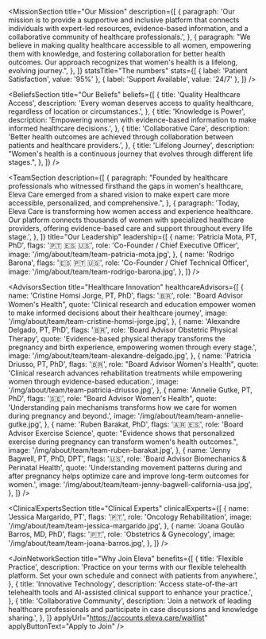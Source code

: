 

<HeadlineSection
  headingLevel="h1"
  title="Transforming women's health care through innovation and compassion"
  description="At Eleva Care, we are dedicated to empowering women of all ages to take control of their health and well-being."
/>

<MissionSection
  title="Our Mission"
  description={[
    {
      paragraph:
        'Our mission is to provide a supportive and inclusive platform that connects individuals with expert-led resources, evidence-based information, and a collaborative community of healthcare professionals.',
    },
    {
      paragraph:
        "We believe in making quality healthcare accessible to all women, empowering them with knowledge, and fostering collaboration for better health outcomes. Our approach recognizes that women's health is a lifelong, evolving journey.",
    },
  ]}
  statsTitle="The numbers"
  stats={[
    { label: 'Patient Satisfaction', value: '95%' },
    { label: 'Support Available', value: '24/7' },
  ]}
/>

<HeadlineSection
  label="Our Vision"
  title="Bridging science and care for every woman"
  description="To bridge the gap between scientific research and practical application, delivering accessible and personalized women's health care solutions throughout every life stage."
/>

<BeliefsSection
  title="Our Beliefs"
  beliefs={[
    {
      title: 'Quality Healthcare Access',
      description:
        'Every woman deserves access to quality healthcare, regardless of location or circumstances.',
    },
    {
      title: 'Knowledge is Power',
      description:
        'Empowering women with evidence-based information to make informed healthcare decisions.',
    },
    {
      title: 'Collaborative Care',
      description:
        'Better health outcomes are achieved through collaboration between patients and healthcare providers.',
    },
    {
      title: 'Lifelong Journey',
      description:
        "Women's health is a continuous journey that evolves through different life stages.",
    },
  ]}
/>

<HeadlineSection
  label="Meet our team"
  title="Led by healthcare innovators and experts"
  description="Our team combines expertise in women's health, technology, and patient care to revolutionize healthcare delivery."
/>

<TeamSection
  description={[
    {
      paragraph:
        "Founded by healthcare professionals who witnessed firsthand the gaps in women's healthcare, Eleva Care emerged from a shared vision to make expert care more accessible, personalized, and comprehensive.",
    },
    {
      paragraph:
        'Today, Eleva Care is transforming how women access and experience healthcare. Our platform connects thousands of women with specialized healthcare providers, offering evidence-based care and support throughout every life stage.',
    },
  ]}
  title="Our Leadership"
  leadership={[
    {
      name: 'Patricia Mota, PT, PhD',
      flags: '🇵🇹 🇪🇸 🇺🇸',
      role: 'Co-Founder / Chief Executive Officer',
      image: '/img/about/team/team-patricia-mota.jpg',
    },
    {
      name: 'Rodrigo Barona',
      flags: '🇪🇸 🇵🇹 🇺🇸',
      role: 'Co-Founder / Chief Technical Officer',
      image: '/img/about/team/team-rodrigo-barona.jpg',
    },
  ]}
/>

<HeadlineSection
  label="Guided by industry experts"
  title="Board of Advisors"
  description="Our advisory board brings together leading voices in women's health, healthcare innovation, and digital transformation."
/>

<AdvisorsSection
  title="Healthcare Innovation"
  healthcareAdvisors={[
    {
      name: 'Cristine Homsi Jorge, PT, PhD',
      flags: '🇧🇷',
      role: "Board Advisor Women's Health",
      quote:
        'Clinical research and education empower women to make informed decisions about their healthcare journey',
      image: '/img/about/team/team-cristine-homsi-jorge.jpg',
    },
    {
      name: 'Alexandre Delgado, PT, PhD',
      flags: '🇧🇷',
      role: 'Board Advisor Obstetric Physical Therapy',
      quote:
        'Evidence-based physical therapy transforms the pregnancy and birth experience, empowering women through every stage.',
      image: '/img/about/team/team-alexandre-delgado.jpg',
    },
    {
      name: 'Patricia Driusso, PT, PhD',
      flags: '🇧🇷',
      role: "Board Advisor Women's Health",
      quote:
        'Clinical research advances rehabilitation treatments while empowering women through evidence-based education.',
      image: '/img/about/team/team-patricia-driusso.jpg',
    },
    {
      name: 'Annelie Gutke, PT, PhD',
      flags: '🇸🇪',
      role: "Board Advisor Women's Health",
      quote:
        'Understanding pain mechanisms transforms how we care for women during pregnancy and beyond.',
      image: '/img/about/team/team-annelie-gutke.jpg',
    },
    {
      name: 'Ruben Barakat, PhD',
      flags: '🇦🇷 🇪🇸',
      role: 'Board Advisor Exercise Science',
      quote:
        "Evidence shows that personalized exercise during pregnancy can transform women's health outcomes.",
      image: '/img/about/team/team-ruben-barakat.jpg',
    },
    {
      name: 'Jenny Bagwell, PT, PhD, DPT',
      flags: '🇺🇸',
      role: 'Board Advisor Biomechanics & Perinatal Health',
      quote:
        'Understanding movement patterns during and after pregnancy helps optimize care and improve long-term outcomes for women.',
      image: '/img/about/team/team-jenny-bagwell-california-usa.jpg',
    },
  ]}
/>

<ClinicalExpertsSection
  title="Clinical Experts"
  clinicalExperts={[
    {
      name: 'Jessica Margarido, PT',
      flags: '🇵🇹',
      role: 'Oncology Rehabilitation',
      image: '/img/about/team/team-jessica-margarido.jpg',
    },
    {
      name: 'Joana Goulão Barros, MD, PhD',
      flags: '🇵🇹',
      role: 'Obstetrics & Gynecology',
      image: '/img/about/team/team-joana-barros.jpg',
    },
  ]}
/>

<HeadlineSection
  label="Join our network"
  title="Transform women's healthcare with us"
  description="Join a community of dedicated healthcare professionals making quality care accessible to women everywhere."
/>

<JoinNetworkSection
  title="Why Join Eleva"
  benefits={[
    {
      title: 'Flexible Practice',
      description:
        'Practice on your terms with our flexible telehealth platform. Set your own schedule and connect with patients from anywhere.',
    },
    {
      title: 'Innovative Technology',
      description:
        'Access state-of-the-art telehealth tools and AI-assisted clinical support to enhance your practice.',
    },
    {
      title: 'Collaborative Community',
      description:
        'Join a network of leading healthcare professionals and participate in case discussions and knowledge sharing.',
    },
  ]}
  applyUrl="https://accounts.eleva.care/waitlist"
  applyButtonText="Apply to Join"
/>
